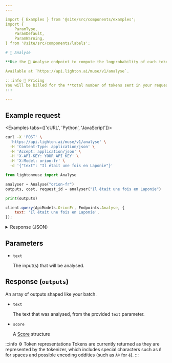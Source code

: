 ```yaml
---
---

import { Examples } from '@site/src/components/examples';
import {
    ParamType,
    ParamDefault,
    ParamWarning,
} from '@site/src/components/labels';

# 🧪 Analyse

**Use the 🧪 Analyse endpoint to compute the logprobability of each token in a string.**

Available at `https://api.lighton.ai/muse/v1/analyse`.

:::info 💸️ Pricing
You will be billed for the **total number of tokens sent in your request**.
:::

---
```


## Example request

<Examples tabs={['cURL', 'Python', 'JavaScript']}>

```bash
curl -X 'POST' \
  'https://api.lighton.ai/muse/v1/analyse' \
  -H 'Content-Type: application/json' \
  -H 'Accept: application/json' \
  -H 'X-API-KEY: YOUR_API_KEY' \
  -H 'X-Model: orion-fr' \
  -d '{"text": "Il était une fois en Laponie"}'
```

```python
from lightonmuse import Analyse

analyser = Analyse("orion-fr")
outputs, cost, request_id = analyser("Il était une fois en Laponie")

print(outputs)
```

```js
client.query(ApiModels.OrionFr, Endpoints.Analyse, {
    text: 'Il était une fois en Laponie',
});
```

</Examples>

<details>
<summary>Response (JSON)</summary>

```json
{
    "request_id": "35a6ba91-ce83-40d7-991f-edca70396bdf",
    "outputs": [
        [
            {
                "execution_metadata": {
                    "cost": {
                        "tokens_used": 7,
                        "tokens_input": 7,
                        "tokens_generated": 0,
                        "cost_type": "orion-fr@default",
                        "batch_size": 1
                    },
                    "finish_reason": "length"
                },
                "text": "Il était une fois en Laponie",
                "score": {
                    "logprob": -18.885456800460815,
                    "normalized_logprob": -2.697922400065831,
                    "token_logprobs": [
                        { " était": -3.869140625 },
                        { " une": -5.09375 },
                        { " fois": -0.322021484375 },
                        { " en": -2.8984375 },
                        { " L": -6.60546875 },
                        { "apon": -0.0963134765625 },
                        { "ie": -0.0003249645233154297 }
                    ]
                }
            }
        ]
    ],
    "costs": {
        "orion-fr@default": {
            "total_tokens_used": 7,
            "total_tokens_input": 7,
            "total_tokens_generated": 0,
            "batch_size": 1
        }
    }
}
```

</details>

## Parameters

-   `text` <ParamType type="string/array[string]"/> <ParamWarning warning="⚠️ required" />

    The input(s) that will be analysed.

## Response (`outputs`)

An array of outputs shaped like your batch.

-   `text` <ParamType type="string" />

    The text that was analysed, from the provided `text` parameter.

-   `score` <ParamType type="Score" />

    A [Score](/api/specifications/responses/#score) structure

:::info ⚙️ Token representations
Tokens are currently returned as they are represented by the tokenizer, which includes special characters such as `Ġ`
for spaces and possible encoding oddities (such as `Ã©` for `é`).
:::
